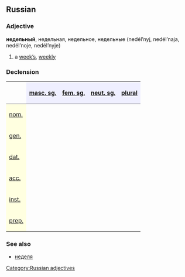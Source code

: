 ==Russian==
[[Category:Russian adjectives]]
===Adjective===
'''недельный''', недельная, недельное, недельные (nedél’nyj, nedél’naja, nedél’noje, nedél’nyje)

#a [[week|week’s]], [[weekly]]

===Declension===
{| border="1" cellpadding="4" cellspacing="0"
!
! style="background-color: #EFEFFF" align="center"|[[masculine|masc. sg.]]
! style="background-color: #EFEFFF" align="center"|[[feminine|fem. sg.]]
! style="background-color: #EFEFFF" align="center"|[[neuter|neut. sg.]]
! style="background-color: #EFEFFF" align="center"|[[plural]]
|-
! style="background-color: #FFFFE0" align="left"|[[nominative case|nom.]]
| align="center"|{{RUchar|неде́льный}}
| align="center"|{{RUchar|неде́льная}}
| align="center"|{{RUchar|неде́льное}}
| align="center"|{{RUchar|неде́льные}}
|-
! style="background-color: #FFFFE0" align="left"|[[genitive case|gen.]]
| align="center"|{{RUchar|неде́льного}}
| align="center"|{{RUchar|неде́льной}}
| align="center"|{{RUchar|неде́льного}}
| align="center"|{{RUchar|неде́льных}}
|-
! style="background-color: #FFFFE0" align="left"|[[dative case|dat.]]
| align="center"|{{RUchar|неде́льному}}
| align="center"|{{RUchar|неде́льной}}
| align="center"|{{RUchar|неде́льному}}
| align="center"|{{RUchar|неде́льным}}
|-
! style="background-color: #FFFFE0" align="left"|[[accusative case|acc.]]
| align="center"|{{RUchar|неде́льный,</br>неде́льного}}
| align="center"|{{RUchar|неде́льную}}
| align="center"|{{RUchar|неде́льное}}
| align="center"|{{RUchar|неде́льные,</br>неде́льных}}
|-
! style="background-color: #FFFFE0" align="left"|[[instrumental case|inst.]]
| align="center"|{{RUchar|неде́льным}}
| align="center"|{{RUchar|неде́льной,</br>неде́льною}}
| align="center"|{{RUchar|неде́льным}}
| align="center"|{{RUchar|неде́льными}}
|-
! style="background-color: #FFFFE0" align="left"|[[prepositional case|prep.]]
| align="center"|{{RUchar|о неде́льном}}
| align="center"|{{RUchar|о неде́льной}}
| align="center"|{{RUchar|о неде́льном}}
| align="center"|{{RUchar|о неде́льных}}
|}

===See also===
*[[неделя]]